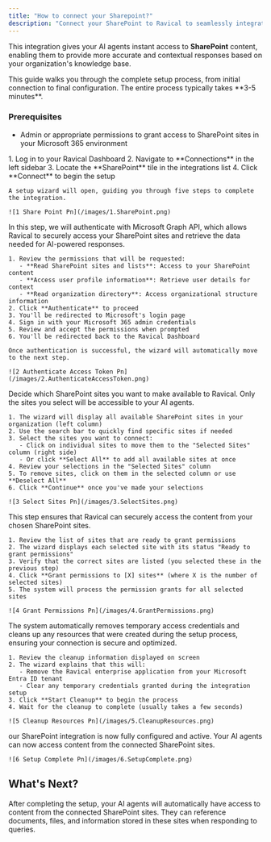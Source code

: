 ```yaml
---
title: "How to connect your Sharepoint?"
description: "Connect your SharePoint to Ravical to seamlessly integrate your existing documentation, files, and resources directly into your workflow. "
---
```


This integration gives your AI agents instant access to **SharePoint** content, enabling them to provide more accurate and contextual responses based on your organization's knowledge base.

<Info>
  This guide walks you through the complete setup process, from initial connection to final configuration. The entire process typically takes **3-5 minutes**.
</Info>

### Prerequisites

- Admin or appropriate permissions to grant access to SharePoint sites in your Microsoft 365 environment

<Steps>
  <Step title="Initiate the Connection">
    1. Log in to your Ravical Dashboard
    2. Navigate to **Connections** in the left sidebar
    3. Locate the **SharePoint** tile in the integrations list
    4. Click **Connect** to begin the setup

    A setup wizard will open, guiding you through five steps to complete the integration.

    ![1 Share Point Pn](/images/1.SharePoint.png)
  </Step>
  <Step title="Request Access Token">
    In this step, we will authenticate with Microsoft Graph API, which allows Ravical to securely access your SharePoint sites and retrieve the data needed for AI-powered responses.

    1. Review the permissions that will be requested:
       - **Read SharePoint sites and lists**: Access to your SharePoint content
       - **Access user profile information**: Retrieve user details for context
       - **Read organization directory**: Access organizational structure information
    2. Click **Authenticate** to proceed
    3. You'll be redirected to Microsoft's login page
    4. Sign in with your Microsoft 365 admin credentials
    5. Review and accept the permissions when prompted
    6. You'll be redirected back to the Ravical Dashboard

    Once authentication is successful, the wizard will automatically move to the next step.

    ![2 Authenticate Access Token Pn](/images/2.AuthenticateAccessToken.png)
  </Step>
  <Step title="Select SharePoint Sites">
    Decide which SharePoint sites you want to make available to Ravical. Only the sites you select will be accessible to your AI agents.

    1. The wizard will display all available SharePoint sites in your organization (left column)
    2. Use the search bar to quickly find specific sites if needed
    3. Select the sites you want to connect:
       - Click on individual sites to move them to the "Selected Sites" column (right side)
       - Or click **Select All** to add all available sites at once
    4. Review your selections in the "Selected Sites" column
    5. To remove sites, click on them in the selected column or use **Deselect All**
    6. Click **Continue** once you've made your selections

    ![3 Select Sites Pn](/images/3.SelectSites.png)
  </Step>
  <Step title="Grant Permissions">
    This step ensures that Ravical can securely access the content from your chosen SharePoint sites.

    1. Review the list of sites that are ready to grant permissions
    2. The wizard displays each selected site with its status "Ready to grant permissions"
    3. Verify that the correct sites are listed (you selected these in the previous step)
    4. Click **Grant permissions to [X] sites** (where X is the number of selected sites)
    5. The system will process the permission grants for all selected sites

    ![4 Grant Permissions Pn](/images/4.GrantPermissions.png)
  </Step>
  <Step title="Cleanup Resources">
    The system automatically removes temporary access credentials and cleans up any resources that were created during the setup process, ensuring your connection is secure and optimized.

    1. Review the cleanup information displayed on screen
    2. The wizard explains that this will:
       - Remove the Ravical enterprise application from your Microsoft Entra ID tenant
       - Clear any temporary credentials granted during the integration setup
    3. Click **Start Cleanup** to begin the process
    4. Wait for the cleanup to complete (usually takes a few seconds)

    ![5 Cleanup Resources Pn](/images/5.CleanupResources.png)
  </Step>
  <Step title="Setup Complete">
    our SharePoint integration is now fully configured and active. Your AI agents can now access content from the connected SharePoint sites.

    ![6 Setup Complete Pn](/images/6.SetupComplete.png)
  </Step>
</Steps>

## What's Next?

After completing the setup, your AI agents will automatically have access to content from the connected SharePoint sites. They can reference documents, files, and information stored in these sites when responding to queries.